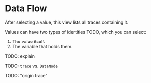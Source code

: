# Data Flow

<!-- import TOC from '@src/components/TOC';

<TOC toc={toc} /> -->

After selecting a value, this view lists all traces containing it.

Values can have two types of identities TODO, which you can select:

1. The value itself.
2. The variable that holds them.

TODO: explain

TODO: `trace` vs. `DataNode`

TODO: "origin trace"
